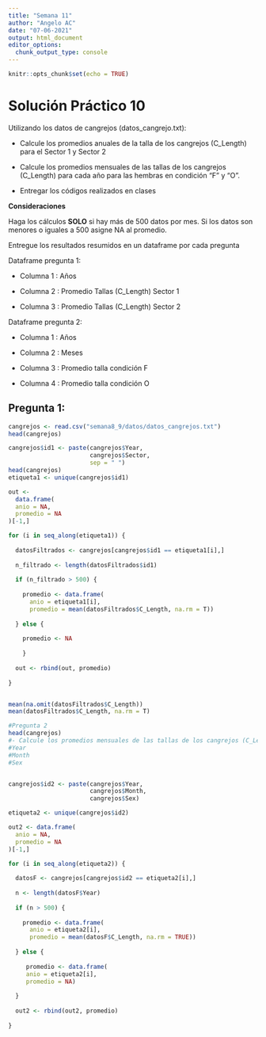 ```yaml
---
title: "Semana 11"
author: "Angelo AC"
date: "07-06-2021"
output: html_document
editor_options: 
  chunk_output_type: console
---
```


```r
knitr::opts_chunk$set(echo = TRUE)
```

# Solución Práctico 10

Utilizando los datos de cangrejos (datos_cangrejo.txt):

- Calcule los promedios anuales de la talla de los cangrejos (C_Length) para el Sector 1 y Sector 2

- Calcule los promedios mensuales de las tallas de los cangrejos (C_Length) para cada año para las hembras en condición "F" y "O".

- Entregar los códigos realizados en clases

**Consideraciones**

Haga los cálculos **SOLO** si hay más de 500 datos por mes. Si los datos son menores o iguales a 500 asigne NA al promedio.

Entregue los resultados resumidos en un dataframe por cada pregunta

Dataframe pregunta 1:

  - Columna 1 : Años
  
  - Columna 2 : Promedio Tallas (C_Length) Sector 1
  
  - Columna 3 : Promedio Tallas (C_Length) Sector 2

Dataframe pregunta 2:

  - Columna 1 : Años
  
  - Columna 2 : Meses
  
  - Columna 3 : Promedio talla condición F
  
  - Columna 4 : Promedio talla condición O
  
  
## Pregunta 1:

```r
cangrejos <- read.csv("semana8_9/datos/datos_cangrejos.txt")
head(cangrejos)

cangrejos$id1 <- paste(cangrejos$Year, 
                       cangrejos$Sector,
                       sep = " ")
head(cangrejos)
etiqueta1 <- unique(cangrejos$id1)

out <- 
  data.frame(
  anio = NA,
  promedio = NA
)[-1,]

for (i in seq_along(etiqueta1)) {
  
  datosFiltrados <- cangrejos[cangrejos$id1 == etiqueta1[i],]
  
  n_filtrado <- length(datosFiltrados$id1)
  
  if (n_filtrado > 500) {
    
    promedio <- data.frame(
      anio = etiqueta1[i],
      promedio = mean(datosFiltrados$C_Length, na.rm = T))
    
  } else { 
    
    promedio <- NA
    
    }
  
  out <- rbind(out, promedio)
  
}


mean(na.omit(datosFiltrados$C_Length))
mean(datosFiltrados$C_Length, na.rm = T)
```


```r
#Pregunta 2
head(cangrejos)
#- Calcule los promedios mensuales de las tallas de los cangrejos (C_Length) para cada año para las hembras en condición "F" y "O".
#Year
#Month
#Sex


cangrejos$id2 <- paste(cangrejos$Year,
                       cangrejos$Month,
                       cangrejos$Sex)

etiqueta2 <- unique(cangrejos$id2)

out2 <- data.frame(
  anio = NA,
  promedio = NA
)[-1,]

for (i in seq_along(etiqueta2)) {
  
  datosF <- cangrejos[cangrejos$id2 == etiqueta2[i],]
  
  n <- length(datosF$Year)
  
  if (n > 500) {
    
    promedio <- data.frame(
      anio = etiqueta2[i],
      promedio = mean(datosF$C_Length, na.rm = TRUE))
    
  } else {
    
     promedio <- data.frame(
     anio = etiqueta2[i],
     promedio = NA)
    
  }
  
  out2 <- rbind(out2, promedio)
  
}


```



